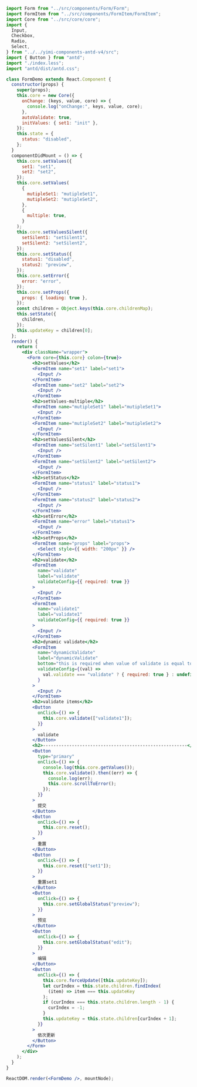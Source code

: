 ```jsx
import Form from "../src/components/Form/Form";
import FormItem from "../src/components/FormItem/FormItem";
import Core from "../src/core/core";
import {
  Input,
  Checkbox,
  Radio,
  Select,
} from "../../yimi-components-antd-v4/src";
import { Button } from "antd";
import "./index.less";
import "antd/dist/antd.css";

class FormDemo extends React.Component {
  constructor(props) {
    super(props);
    this.core = new Core({
      onChange: (keys, value, core) => {
        console.log("onChange:", keys, value, core);
      },
      autoValidate: true,
      initValues: { set1: "init" },
    });
    this.state = {
      status: "disabled",
    };
  }
  componentDidMount = () => {
    this.core.setValues({
      set1: "set1",
      set2: "set2",
    });
    this.core.setValues(
      {
        mutipleSet1: "mutipleSet1",
        mutipleSet2: "mutipleSet2",
      },
      {
        multiple: true,
      }
    );
    this.core.setValuesSilent({
      setSilent1: "setSilent1",
      setSilent2: "setSilent2",
    });
    this.core.setStatus({
      status1: "disabled",
      status2: "preview",
    });
    this.core.setError({
      error: "error",
    });
    this.core.setProps({
      props: { loading: true },
    });
    const children = Object.keys(this.core.childrenMap);
    this.setState({
      children,
    });
    this.updateKey = children[0];
  };
  render() {
    return (
      <div className="wrapper">
        <Form core={this.core} colon={true}>
          <h2>setValues</h2>
          <FormItem name="set1" label="set1">
            <Input />
          </FormItem>
          <FormItem name="set2" label="set2">
            <Input />
          </FormItem>
          <h2>setValues-multiple</h2>
          <FormItem name="mutipleSet1" label="mutipleSet1">
            <Input />
          </FormItem>
          <FormItem name="mutipleSet2" label="mutipleSet2">
            <Input />
          </FormItem>
          <h2>setValuesSilent</h2>
          <FormItem name="setSilent1" label="setSilent1">
            <Input />
          </FormItem>
          <FormItem name="setSilent2" label="setSilent2">
            <Input />
          </FormItem>
          <h2>setStatus</h2>
          <FormItem name="status1" label="status1">
            <Input />
          </FormItem>
          <FormItem name="status2" label="status2">
            <Input />
          </FormItem>
          <h2>setError</h2>
          <FormItem name="error" label="status1">
            <Input />
          </FormItem>
          <h2>setProps</h2>
          <FormItem name="props" label="props">
            <Select style={{ width: "200px" }} />
          </FormItem>
          <h2>validate</h2>
          <FormItem
            name="validate"
            label="validate"
            validateConfig={{ required: true }}
          >
            <Input />
          </FormItem>
          <FormItem
            name="validate1"
            label="validate1"
            validateConfig={{ required: true }}
          >
            <Input />
          </FormItem>
          <h2>dynamic validate</h2>
          <FormItem
            name="dynamicValidate"
            label="dynamicValidate"
            bottom="this is required when value of validate is equal to 'validate'"
            validateConfig={(val) =>
              val.validate === "validate" ? { required: true } : undefined
            }
          >
            <Input />
          </FormItem>
          <h2>validate items</h2>
          <Button
            onClick={() => {
              this.core.validate(["validate1"]);
            }}
          >
            validate
          </Button>
          <h2>-------------------------------------------------------</h2>
          <Button
            type="primary"
            onClick={() => {
              console.log(this.core.getValues());
              this.core.validate().then((err) => {
                console.log(err);
                this.core.scrollToError();
              });
            }}
          >
            提交
          </Button>
          <Button
            onClick={() => {
              this.core.reset();
            }}
          >
            重置
          </Button>
          <Button
            onClick={() => {
              this.core.reset(["set1"]);
            }}
          >
            重置set1
          </Button>
          <Button
            onClick={() => {
              this.core.setGlobalStatus("preview");
            }}
          >
            预览
          </Button>
          <Button
            onClick={() => {
              this.core.setGlobalStatus("edit");
            }}
          >
            编辑
          </Button>
          <Button
            onClick={() => {
              this.core.forceUpdate([this.updateKey]);
              let curIndex = this.state.children.findIndex(
                (item) => item === this.updateKey
              );
              if (curIndex === this.state.children.length - 1) {
                curIndex = -1;
              }
              this.updateKey = this.state.children[curIndex + 1];
            }}
          >
            依次更新
          </Button>
        </Form>
      </div>
    );
  }
}

ReactDOM.render(<FormDemo />, mountNode);
```
